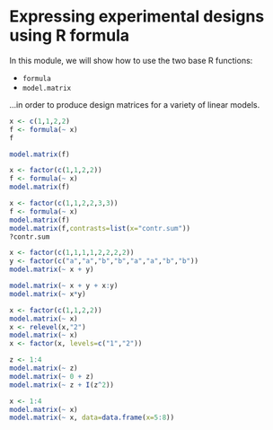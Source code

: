 # Expressing experimental designs using R formula

In this module, we will show how to use the two base R functions:

- `formula`
- `model.matrix`

...in order to produce design matrices for a variety of linear models.

```r
x <- c(1,1,2,2)
f <- formula(~ x)
f
```

```r
model.matrix(f)
```

```r
x <- factor(c(1,1,2,2))
f <- formula(~ x)
model.matrix(f)
```

```r
x <- factor(c(1,1,2,2,3,3))
f <- formula(~ x)
model.matrix(f)
model.matrix(f,contrasts=list(x="contr.sum"))
?contr.sum
```

```r
x <- factor(c(1,1,1,1,2,2,2,2))
y <- factor(c("a","a","b","b","a","a","b","b"))
model.matrix(~ x + y)
```

```r
model.matrix(~ x + y + x:y)
model.matrix(~ x*y)
```

```r
x <- factor(c(1,1,2,2))
model.matrix(~ x)
x <- relevel(x,"2")
model.matrix(~ x)
x <- factor(x, levels=c("1","2"))
```

```r
z <- 1:4
model.matrix(~ z)
model.matrix(~ 0 + z)
model.matrix(~ z + I(z^2))
```

```r
x <- 1:4
model.matrix(~ x)
model.matrix(~ x, data=data.frame(x=5:8))
```


